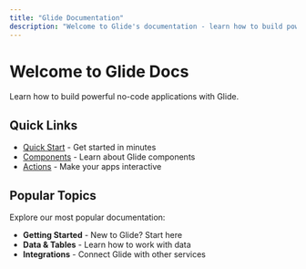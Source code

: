 ```yaml
---
title: "Glide Documentation"
description: "Welcome to Glide's documentation - learn how to build powerful no-code applications"
---
```


# Welcome to Glide Docs

Learn how to build powerful no-code applications with Glide.

## Quick Links

- [Quick Start](/quick-start) - Get started in minutes
- [Components](/components) - Learn about Glide components  
- [Actions](/actions) - Make your apps interactive

## Popular Topics

Explore our most popular documentation:

- **Getting Started** - New to Glide? Start here
- **Data & Tables** - Learn how to work with data
- **Integrations** - Connect Glide with other services
